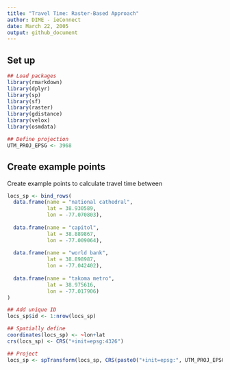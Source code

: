 ```yaml
---
title: "Travel Time: Raster-Based Approach"
author: DIME - ieConnect
date: March 22, 2005
output: github_document
---
```


## Set up

```r
## Load packages
library(rmarkdown)
library(dplyr)
library(sp)
library(sf)
library(raster)
library(gdistance)
library(velox)
library(osmdata)

## Define projection
UTM_PROJ_EPSG <- 3968
```

## Create example points
Create example points to calculate travel time between

```r
locs_sp <- bind_rows(
  data.frame(name = "national cathedral",
             lat = 38.930589,
             lon = -77.070803),
  
  data.frame(name = "capitol",
             lat = 38.889867,
             lon = -77.009064),
  
  data.frame(name = "world bank",
             lat = 38.898987,
             lon = -77.042402),
  
  data.frame(name = "takoma metro",
             lat = 38.975616,
             lon = -77.017906)
)

## Add unique ID
locs_sp$id <- 1:nrow(locs_sp)

## Spatially define
coordinates(locs_sp) <- ~lon+lat
crs(locs_sp) <- CRS("+init=epsg:4326")

## Project
locs_sp <- spTransform(locs_sp, CRS(paste0("+init=epsg:", UTM_PROJ_EPSG)))
```



